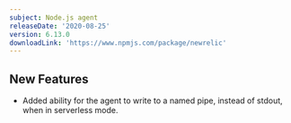```yaml
---
subject: Node.js agent
releaseDate: '2020-08-25'
version: 6.13.0
downloadLink: 'https://www.npmjs.com/package/newrelic'
---
```


## New Features

* Added ability for the agent to write to a named pipe, instead of stdout, when in serverless mode.
